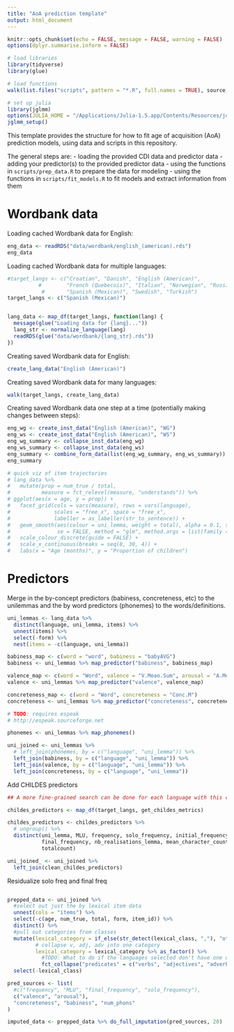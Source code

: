 ```yaml
---
title: "AoA prediction template"
output: html_document
---
```


```r
knitr::opts_chunk$set(echo = FALSE, message = FALSE, warning = FALSE)
options(dplyr.summarise.inform = FALSE)

# load libraries
library(tidyverse)
library(glue)

# load functions
walk(list.files("scripts", pattern = "*.R", full.names = TRUE), source)

# set up julia
library(jglmm)
options(JULIA_HOME = "/Applications/Julia-1.5.app/Contents/Resources/julia/bin")
jglmm_setup()
```

This template provides the structure for how to fit age of acquisition (AoA) prediction models, using data and scripts in this repository.

The general steps are:
- loading the provided CDI data and predictor data
- adding your predictor(s) to the provided predictor data
- using the functions in `scripts/prep_data.R` to prepare the data for modeling
- using the functions in `scripts/fit_models.R` to fit models and extract information from them


# Wordbank data

Loading cached Wordbank data for English:
```r
eng_data <- readRDS("data/wordbank/english_(american).rds")
eng_data
```

Loading cached Wordbank data for multiple languages:
```r
#target_langs <- c("Croatian", "Danish", "English (American)",
          #        "French (Quebecois)", "Italian", "Norwegian", "Russian",
           #       "Spanish (Mexican)", "Swedish", "Turkish")
target_langs <- c("Spanish (Mexican)")


lang_data <- map_df(target_langs, function(lang) {
  message(glue("Loading data for {lang}..."))
  lang_str <- normalize_language(lang)
  readRDS(glue("data/wordbank/{lang_str}.rds"))
})

```

Creating saved Wordbank data for English:
```r
create_lang_data("English (American)")
```

Creating saved Wordbank data for many languages:
```r
walk(target_langs, create_lang_data)

```

Creating saved Wordbank data one step at a time (potentially making changes between steps):
```r
eng_wg <- create_inst_data("English (American)", "WG")
eng_ws <- create_inst_data("English (American)", "WS")
eng_wg_summary <- collapse_inst_data(eng_wg)
eng_ws_summary <- collapse_inst_data(eng_ws)
eng_summary <- combine_form_data(list(eng_wg_summary, eng_ws_summary))
eng_summary
```

```r
# quick viz of item trajectories
# lang_data %>%
#   mutate(prop = num_true / total,
#          measure = fct_relevel(measure, "understands")) %>%
# ggplot(aes(x = age, y = prop)) +
#   facet_grid(cols = vars(measure), rows = vars(language),
#              scales = "free_x", space = "free_x",
#              labeller = as_labeller(str_to_sentence)) +
#   geom_smooth(aes(colour = uni_lemma, weight = total), alpha = 0.1, size = 0.1,
#               se = FALSE, method = "glm", method.args = list(family = "binomial")) +
#   scale_colour_discrete(guide = FALSE) +
#   scale_x_continuous(breaks = seq(8, 30, 4)) +
#   labs(x = "Age (months)", y = "Proportion of children")
```


# Predictors

Merge in the by-concept predictors (babiness, concreteness, etc) to the unilemmas and the by word predictors (phonemes) to the words/definitions.

```r
uni_lemmas <- lang_data %>%
  distinct(language, uni_lemma, items) %>%
  unnest(items) %>%
  select(-form) %>%
  nest(items = -c(language, uni_lemma))

babiness_map <- c(word = "word", babiness = "babyAVG")
babiness <- uni_lemmas %>% map_predictor("babiness", babiness_map)

valence_map <- c(word = "Word", valence = "V.Mean.Sum", arousal = "A.Mean.Sum")
valence <- uni_lemmas %>% map_predictor("valence", valence_map)

concreteness_map <- c(word = "Word", concreteness = "Conc.M")
concreteness <- uni_lemmas %>% map_predictor("concreteness", concreteness_map)

```

```r
# TODO: requires espeak
# http://espeak.sourceforge.net

phonemes <- uni_lemmas %>% map_phonemes()

uni_joined <- uni_lemmas %>% 
  # left_join(phonemes, by = c("language", "uni_lemma")) %>%
  left_join(babiness, by = c("language", "uni_lemma")) %>% 
  left_join(valence, by = c("language", "uni_lemma")) %>% 
  left_join(concreteness, by = c("language", "uni_lemma"))
```

Add CHILDES predictors

```r
## A more fine-grained search can be done for each language with this command: childes_predictors<- get_childes_metrics(lang, corpus, word, speaker_role, speaker_role_exclude, target_child, child_age = NULL, child_sex, uttlength=TRUE, freq=TRUE, charlen=TRUE, order=TRUE, clean=FALSE)

childes_predictors <- map_df(target_langs, get_childes_metrics) 

childes_predictors <- childes_predictors %>%
  # ungroup() %>%
  distinct(uni_lemma, MLU, frequency, solo_frequency, initial_frequency,
           final_frequency, nb_realisations_lemma, mean_character_count_lemma,
           totalcount)

uni_joined_ <- uni_joined %>%
  left_join(clean_childes_predictors)
```


Residualize solo freq and final freq

```r


```


```r
prepped_data <- uni_joined %>%
  #select out just the by lexical item data
  unnest(cols = "items") %>%
  select(-c(age, num_true, total, form, item_id)) %>%
  distinct() %>%
  #pull out categories from classes
  mutate(lexical_category = if_else(str_detect(lexical_class, ","), "other", lexical_class),
         # collapse v, adj, adv into one category
         lexical_category = lexical_category %>% as_factor() %>% 
           #TODO: What to do if the languages selected don't have one of these - cant use fct collapse?
           fct_collapse("predicates" = c("verbs", "adjectives", "adverbs"))) %>%
  select(-lexical_class)

pred_sources <- list(
  #c("frequency", "MLU", "final_frequency", "solo_frequency"),
  c("valence", "arousal"), 
  "concreteness", "babiness", "num_phons"
)

imputed_data <- prepped_data %>% do_full_imputation(pred_sources, 20)
```
